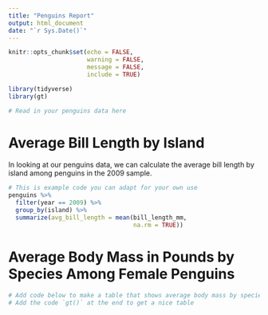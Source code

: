 ```yaml
---
title: "Penguins Report"
output: html_document
date: "`r Sys.Date()`"
---
```


```r
knitr::opts_chunk$set(echo = FALSE,
                      warning = FALSE,
                      message = FALSE,
                      include = TRUE)
```

```r
library(tidyverse)
library(gt)
```

```r
# Read in your penguins data here
```


# Average Bill Length by Island

In looking at our penguins data, we can calculate the average bill length by island among penguins in the 2009 sample. 

```r
# This is example code you can adapt for your own use
penguins %>% 
  filter(year == 2009) %>% 
  group_by(island) %>% 
  summarize(avg_bill_length = mean(bill_length_mm,
                                   na.rm = TRUE))
```

# Average Body Mass in Pounds by Species Among Female Penguins

```r
# Add code below to make a table that shows average body mass by species in pounds (1 pound = 453.592 grams) among female penguins
# Add the code `gt()` at the end to get a nice table
```


